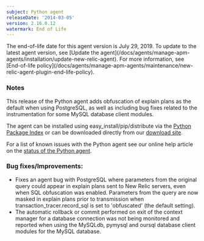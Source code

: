 ```yaml
---
subject: Python agent
releaseDate: '2014-03-05'
version: 2.16.0.12
watermark: End of Life
---
```


<Callout variant="important">
  The end-of-life date for this agent version is July 29, 2019. To update to the latest agent version, see [Update the agent](/docs/agents/manage-apm-agents/installation/update-new-relic-agent). For more information, see [End-of-life policy](/docs/agents/manage-apm-agents/maintenance/new-relic-agent-plugin-end-life-policy).
</Callout>

### Notes

This release of the Python agent adds obfuscation of explain plans as the default when using PostgreSQL, as well as including bug fixes related to the instrumentation for some MySQL database client modules.

The agent can be installed using easy_install/pip/distribute via the [Python Package Index](https://pypi.python.org/pypi/newrelic) or can be downloaded directly from our [download site](http://download.newrelic.com/python_agent/release/).

For a list of known issues with the Python agent see our online help article on the [status of the Python agent](https://newrelic.com/docs/python/status-of-python-agent).

### Bug fixes/Improvements:

* Fixes an agent bug with PostgreSQL where parameters from the original query could appear in explain plans sent to New Relic servers, even when SQL obfuscation was enabled. Parameters from the query are now masked in explain plans prior to transmission when transaction_tracer.record_sql is set to 'obfuscated' (the default setting).
* The automatic rollback or commit performed on exit of the context manager for a database connection was not being monitored and reported when using the MySQLdb, pymysql and oursql database client modules for the MySQL database.
